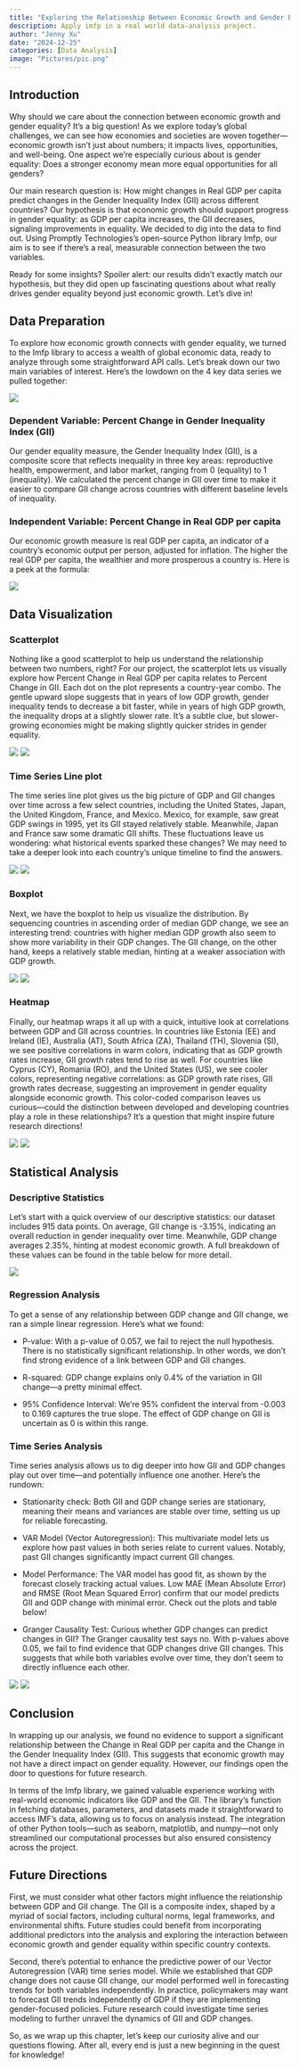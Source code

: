 ```yaml
---
title: "Exploring the Relationship Between Economic Growth and Gender Equality Using IMF Data"
description: Apply imfp in a real world data-analysis project.
author: "Jenny Xu"
date: "2024-12-25"
categories: [Data Analysis]
image: "Pictures/pic.png"
---
```


## Introduction

Why should we care about the connection between economic growth and gender equality? It’s a big question! As we explore today’s global challenges, we can see how economies and societies are woven together—economic growth isn’t just about numbers; it impacts lives, opportunities, and well-being. One aspect we’re especially curious about is gender equality: Does a stronger economy mean more equal opportunities for all genders?

Our main research question is: How might changes in Real GDP per capita predict changes in the Gender Inequality Index (GII) across different countries? Our hypothesis is that economic growth should support progress in gender equality: as GDP per capita increases, the GII decreases, signaling improvements in equality. We decided to dig into the data to find out. Using Promptly Technologies’s open-source Python library Imfp, our aim is to see if there’s a real, measurable connection between the two variables.

Ready for some insights? Spoiler alert: our results didn’t exactly match our hypothesis, but they did open up fascinating questions about what really drives gender equality beyond just economic growth. Let’s dive in!

## Data Preparation
​​To explore how economic growth connects with gender equality, we turned to the Imfp library to access a wealth of global economic data, ready to analyze through some straightforward API calls. Let’s break down our two main variables of interest. Here’s the lowdown on the 4 key data series we pulled together:

![](Pictures/Table 1.png)

### Dependent Variable: Percent Change in Gender Inequality Index (GII)
Our gender equality measure, the Gender Inequality Index (GII), is a composite score that reflects inequality in three key areas: reproductive health, empowerment, and labor market, ranging from 0 (equality) to 1 (inequality). We calculated the percent change in GII over time to make it easier to compare GII change across countries with different baseline levels of inequality.

### Independent Variable: Percent Change in Real GDP per capita
Our economic growth measure is real GDP per capita, an indicator of a country’s economic output per person, adjusted for inflation. The higher the real GDP per capita, the wealthier and more prosperous a country is. Here is a peek at the formula:

![](Pictures/Formula.png)

## Data Visualization
### Scatterplot

Nothing like a good scatterplot to help us understand the relationship between two numbers, right? For our project, the scatterplot lets us visually explore how Percent Change in Real GDP per capita relates to Percent Change in GII. Each dot on the plot represents a country-year combo. The gentle upward slope suggests that in years of low GDP growth, gender inequality tends to decrease a bit faster, while in years of high GDP growth, the inequality drops at a slightly slower rate. It’s a subtle clue, but slower-growing economies might be making slightly quicker strides in gender equality. 

![](Pictures/Scatterplot copy.png)
![](Pictures/Scatterplot title.png)


### Time Series Line plot


The time series line plot gives us the big picture of GDP and GII changes over time across a few select countries, including the United States, Japan, the United Kingdom, France, and Mexico. Mexico, for example, saw great GDP swings in 1995, yet its GII stayed relatively stable. Meanwhile, Japan and France saw some dramatic GII shifts. These fluctuations leave us wondering: what historical events sparked these changes? We may need to take a deeper look into each country’s unique timeline to find the answers.

![](Pictures/Time.png)
![](Pictures/Time%20title.png)

### Boxplot


Next, we have the boxplot to help us visualize the distribution. By sequencing countries in ascending order of median GDP change, we see an interesting trend: countries with higher median GDP growth also seem to show more variability in their GDP changes. The GII change, on the other hand, keeps a relatively stable median, hinting at a weaker association with GDP growth. 

![](Pictures/boxplot.png)
![](Pictures/box%20title.png)

### Heatmap


Finally, our heatmap wraps it all up with a quick, intuitive look at correlations between GDP and GII across countries. In countries like Estonia (EE) and Ireland (IE), Australia (AT), South Africa (ZA), Thailand (TH), Slovenia (SI), we see positive correlations in warm colors, indicating that as GDP growth rates increase, GII growth rates tend to rise as well. For countries like Cyprus (CY), Romania (RO), and the United States (US), we see cooler colors, representing negative correlations: as GDP growth rate rises, GII growth rates decrease, suggesting an improvement in gender equality alongside economic growth. This color-coded comparison leaves us curious—could the distinction between developed and developing countries play a role in these relationships? It’s a question that might inspire future research directions!

![](Pictures/heatmap.png)
![](Pictures/heatmap%20title.png)

## Statistical Analysis 
### Descriptive Statistics
Let’s start with a quick overview of our descriptive statistics: our dataset includes 915 data points. On average, GII change is -3.15%, indicating an overall reduction in gender inequality over time. Meanwhile, GDP change averages 2.35%, hinting at modest economic growth. A full breakdown of these values can be found in the table below for more detail.

![](Pictures/Table%202.png)

### Regression Analysis
To get a sense of any relationship between GDP change and GII change, we ran a simple linear regression. Here’s what we found:

* P-value: With a p-value of 0.057, we fail to reject the null hypothesis. There is no statistically significant relationship. In other words, we don't find strong evidence of a link between GDP and GII changes.

* R-squared: GDP change explains only 0.4% of the variation in GII change—a pretty minimal effect.

* 95% Confidence Interval: We’re 95% confident the interval from -0.003 to 0.169 captures the true slope. The effect of GDP change on GII is uncertain as 0 is within this range.

### Time Series Analysis
Time series analysis allows us to dig deeper into how GII and GDP changes play out over time—and potentially influence one another. Here’s the rundown:

* Stationarity check: Both GII and GDP change series are stationary, meaning their means and variances are stable over time, setting us up for reliable forecasting.

* VAR Model (Vector Autoregression): This multivariate model lets us explore how past values in both series relate to current values. Notably, past GII changes significantly impact current GII changes. 

* Model Performance: The VAR model has good fit, as shown by the forecast closely tracking actual values. Low MAE (Mean Absolute Error) and RMSE (Root Mean Squared Error) confirm that our model predicts GII and GDP change with minimal error. Check out the plots and table below!

* Granger Causality Test: Curious whether GDP changes can predict changes in GII? The Granger causality test says no. With p-values above 0.05, we fail to find evidence that GDP changes drive GII changes. This suggests that while both variables evolve over time, they don’t seem to directly influence each other.

![](Pictures/Table%203.png)
![](Pictures/Forecast.png)

## Conclusion
In wrapping up our analysis, we found no evidence to support a significant relationship between the Change in Real GDP per capita and the Change in the Gender Inequality Index (GII). This suggests that economic growth may not have a direct impact on gender equality. However, our findings open the door to questions for future research.

In terms of the Imfp library, we gained valuable experience working with real-world economic indicators like GDP and the GII. The library’s function in fetching databases, parameters, and datasets made it straightforward to access IMF’s data, allowing us to focus on analysis instead. The integration of other Python tools—such as seaborn, matplotlib, and numpy—not only streamlined our computational processes but also ensured consistency across the project.

## Future Directions
First, we must consider what other factors might influence the relationship between GDP and GII change. The GII is a composite index, shaped by a myriad of social factors, including cultural norms, legal frameworks, and environmental shifts. Future studies could benefit from incorporating additional predictors into the analysis and exploring the interaction between economic growth and gender equality within specific country contexts.

Second, there's potential to enhance the predictive power of our Vector Autoregression (VAR) time series model. While we established that GDP change does not cause GII change, our model performed well in forecasting trends for both variables independently. In practice, policymakers may want to forecast GII trends independently of GDP if they are implementing gender-focused policies. Future research could investigate time series modeling to further unravel the dynamics of GII and GDP changes.

So, as we wrap up this chapter, let's keep our curiosity alive and our questions flowing. After all, every end is just a new beginning in the quest for knowledge!



